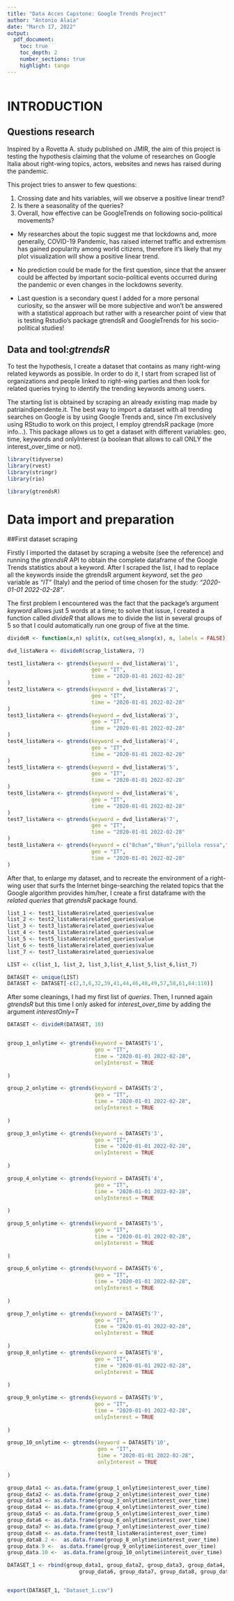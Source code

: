 ```yaml
---
title: "Data Acces Capstone: Google Trends Project"
author: "Antonio Alaia"
date: "March 17, 2022"
output:
  pdf_document:
    toc: true
    toc_depth: 2
    number_sections: true
    highlight: tango
---
```


```r
```

# INTRODUCTION

## Questions research

Inspired by a Rovetta A. study published on JMIR, the aim of this project is testing the hypothesis claiming that the volume of researches on Google Italia about right-wing topics, actors, websites and news has raised during the pandemic.

This project tries to answer to few questions:

1. Crossing date and hits variables, will we observe a positive linear trend?
2. Is there a seasonality of the queries?
3. Overall, how effective can be GoogleTrends on following socio-political movements?

* My researches about the topic suggest me that lockdowns and, more generally, COVID-19 Pandemic, has raised internet traffic and extremism has gained popularity among world citizens, therefore it's likely that my plot visualization will show a positive linear trend. 

* No prediction could be made for the first question, since that the answer could be affected by important socio-political events occurred during the pandemic or even changes in the lockdowns severity. 

* Last question is a secondary quest I added for a more personal curiosity, so the answer will be more subjective and won't be answered with a statistical approach but rather with a researcher point of view that is testing Rstudio's package gtrendsR and GoogleTrends for his socio-political studies! 

## Data and tool:*gtrendsR*

To test the hypothesis, I create a dataset that contains as many right-wing related keywords as possible. In order to do it, I start from scraped list of organizations and people linked to right-wing parties and then look for related queries trying to identify the trending keywords among users.

The starting list is obtained by scraping an already existing map made by patriaindipendente.it. The best way to import a dataset with all trending searches on Google is by using Google Trends and, since I'm exclusively using RStudio to work on this project, I employ gtrendsR package (more info...). This package allows us to get a dataset with different variables: geo, time, keywords and onlyInterest (a boolean that allows to call ONLY the interest_over_time or not).

```r

library(tidyverse)
library(rvest)
library(stringr)
library(rio)

library(gtrendsR)
```


# Data import and preparation

##First dataset scraping

Firstly I imported the dataset by scraping a website (see the reference) and running the *gtrendsR* API to obtain the complete dataframe of the Google Trends statistics about a keyword.
After I scraped the list, I had to replace all the keywords inside the gtrendsR argument *keyword*, set the *geo* variable as *"IT"* (Italy) and the period of time chosen for the study: *"2020-01-01 2022-02-28"*.

The first problem I encountered was the fact that the package's argument *keyword* allows just 5 words at a time; to solve that issue, I created a function called *divideR* that allows me to divide the list in several groups of 5 so that I could automatically run one group of five at the time.

```r


divideR <- function(x,n) split(x, cut(seq_along(x), n, labels = FALSE)) 

dvd_listaNera <- divideR(scrap_listaNera, 7)

test1_listaNera <- gtrends(keyword = dvd_listaNera$'1', 
                           geo = "IT",
                           time = "2020-01-01 2022-02-28"
)
test2_listaNera <- gtrends(keyword = dvd_listaNera$'2',
                           geo = "IT",
                           time = "2020-01-01 2022-02-28"
)
test3_listaNera <- gtrends(keyword = dvd_listaNera$'3',
                           geo = "IT",
                           time = "2020-01-01 2022-02-28"
)
test4_listaNera <- gtrends(keyword = dvd_listaNera$'4',
                           geo = "IT",
                           time = "2020-01-01 2022-02-28"
)
test5_listaNera <- gtrends(keyword = dvd_listaNera$'5',
                           geo = "IT",
                           time = "2020-01-01 2022-02-28"
)
test6_listaNera <- gtrends(keyword = dvd_listaNera$'6',
                           geo = "IT",
                           time = "2020-01-01 2022-02-28"
)
test7_listaNera <- gtrends(keyword = dvd_listaNera$'7',
                           geo = "IT",
                           time = "2020-01-01 2022-02-28"
)
test8_listaNera <- gtrends(keyword = c("8chan","8kun","pillola rossa","olocausto italiano","grande sostituzione"),
                           geo = "IT",
                           time = "2020-01-01 2022-02-28"
)

```

After that, to enlarge my dataset, and to recreate the environment of a right-wing user that surfs the Internet binge-searching the related topics that the Google algorithm provides him/her, I create a first dataframe with the *related queries* that *gtrendsR* package found.

```r
list_1 <- test1_listaNera$related_queries$value
list_2 <- test2_listaNera$related_queries$value
list_3 <- test3_listaNera$related_queries$value
list_4 <- test4_listaNera$related_queries$value
list_5 <- test5_listaNera$related_queries$value
list_6 <- test6_listaNera$related_queries$value
list_7 <- test7_listaNera$related_queries$value

LIST <- c(list_1, list_2, list_3,list_4,list_5,list_6,list_7)

DATASET <- unique(LIST)
DATASET <- DATASET[-c(2,3,6,32,39,41,44,46,48,49,57,58,61,64:110)]
```

After some cleanings, I had my first list of *queries*.
Then, I runned again *gtrendsR* but this time I only asked for *interest_over_time* by adding the argument *interestOnly=T* 

```r

DATASET <- divideR(DATASET, 10)


group_1_onlytime <- gtrends(keyword = DATASET$'1',
                            geo = "IT",
                            time = "2020-01-01 2022-02-28",
                            onlyInterest = TRUE
                            
)

group_2_onlytime <- gtrends(keyword = DATASET$'2',
                            geo = "IT",
                            time = "2020-01-01 2022-02-28",
                            onlyInterest = TRUE
                            
)

group_3_onlytime <- gtrends(keyword = DATASET$'3',
                            geo = "IT",
                            time = "2020-01-01 2022-02-28",
                            onlyInterest = TRUE
                            
)

group_4_onlytime <- gtrends(keyword = DATASET$'4',
                            geo = "IT",
                            time = "2020-01-01 2022-02-28",
                            onlyInterest = TRUE
                            
)

group_5_onlytime <- gtrends(keyword = DATASET$'5',
                            geo = "IT",
                            time = "2020-01-01 2022-02-28",
                            onlyInterest = TRUE
                            
)

group_6_onlytime <- gtrends(keyword = DATASET$'6',
                            geo = "IT",
                            time = "2020-01-01 2022-02-28",
                            onlyInterest = TRUE
                            
)

group_7_onlytime <- gtrends(keyword = DATASET$'7',
                            geo = "IT",
                            time = "2020-01-01 2022-02-28",
                            onlyInterest = TRUE
                            
)
group_8_onlytime <- gtrends(keyword = DATASET$'8',
                            geo = "IT",
                            time = "2020-01-01 2022-02-28",
                            onlyInterest = TRUE
                            
)

group_9_onlytime <- gtrends(keyword = DATASET$'9',
                            geo = "IT",
                            time = "2020-01-01 2022-02-28",
                            onlyInterest = TRUE
                            
)

group_10_onlytime <- gtrends(keyword = DATASET$'10',
                             geo = "IT",
                             time = "2020-01-01 2022-02-28",
                             onlyInterest = TRUE
                             
)

group_data1 <- as.data.frame(group_1_onlytime$interest_over_time)
group_data2 <- as.data.frame(group_2_onlytime$interest_over_time)
group_data3 <- as.data.frame(group_3_onlytime$interest_over_time)
group_data4 <- as.data.frame(group_4_onlytime$interest_over_time)
group_data5 <- as.data.frame(group_5_onlytime$interest_over_time)
group_data6 <- as.data.frame(group_6_onlytime$interest_over_time)
group_data7 <- as.data.frame(group_7_onlytime$interest_over_time)
group_data8 <- as.data.frame(test8_listaNera$interest_over_time)
group_data8.2 <-  as.data.frame(group_8_onlytime$interest_over_time)
group_data.9 <-  as.data.frame(group_9_onlytime$interest_over_time)
group_data.10 <-  as.data.frame(group_10_onlytime$interest_over_time) 

DATASET_1 <- rbind(group_data1, group_data2, group_data3, group_data4, group_data5,
                       group_data6, group_data7, group_data8, group_data8.2, group_data.9, group_data.10)


export(DATASET_1, "Dataset_1.csv")
```



